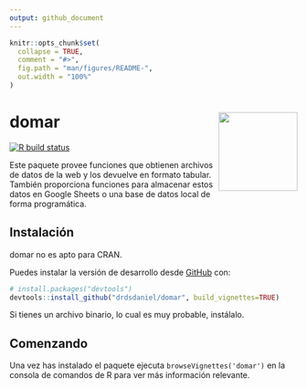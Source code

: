 ---
output: github_document
---

<!-- README.md is generated from README.Rmd. Please edit that file -->

```{r, include = FALSE}
knitr::opts_chunk$set(
  collapse = TRUE,
  comment = "#>",
  fig.path = "man/figures/README-",
  out.width = "100%"
)
```

# domar <img src='man/figures/logo.png' align="right" height="138" />

<!-- badges: start -->
[![R build status](https://github.com/drdsdaniel/domar/workflows/R-CMD-check/badge.svg)](https://github.com/drdsdaniel/domar/actions)
<!-- badges: end -->

Este paquete provee funciones que obtienen archivos de datos de la web y los devuelve en formato tabular. También proporciona funciones para almacenar estos datos en Google Sheets o una base de datos local de forma programática.

## Instalación

domar no es apto para CRAN.

Puedes instalar la versión de desarrollo desde [GitHub](https://github.com/) con:

``` r
# install.packages("devtools")
devtools::install_github("drdsdaniel/domar", build_vignettes=TRUE)
```

Si tienes un archivo binario, lo cual es muy probable, instálalo.

## Comenzando

Una vez has instalado el paquete ejecuta `browseVignettes('domar')` en la consola de comandos de R para ver más información relevante.

